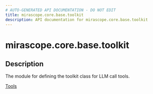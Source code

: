 ```yaml
---
# AUTO-GENERATED API DOCUMENTATION - DO NOT EDIT
title: mirascope.core.base.toolkit
description: API documentation for mirascope.core.base.toolkit
---
```


# mirascope.core.base.toolkit

<ApiType type="Module" />

## Description

The module for defining the toolkit class for LLM call tools.

<Info title="Usage">

[Tools](/docs/mirascope/learn/tools#toolkit)

</Info>


